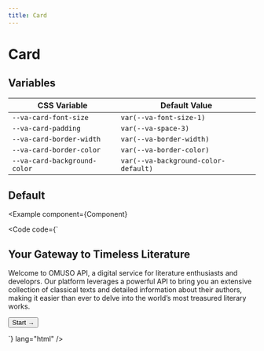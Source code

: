 ```yaml
---
title: Card
---
```



# Card

## Variables

| CSS Variable                 | Default Value                        |
| ---------------------------- | ------------------------------------ |
| `--va-card-font-size`        | `var(--va-font-size-1) `             |
| `--va-card-padding`          | `var(--va-space-3)`                  |
| `--va-card-border-width`     | `var(--va-border-width)`             |
| `--va-card-border-color`     | `var(--va-border-color)`             |
| `--va-card-background-color` | `var(--va-background-color-default)` |

## Default

<Example
  component={Component}
>

<Code
  code={`<div class="va-card w-full">
    <div class="va-card__body">
      <h2 class="va-card__title">Your Gateway to Timeless Literature</h2>
      <p>
        Welcome to OMUSO API, a digital service for literature enthusiasts and
        developrs. Our platform leverages a powerful API to bring you an extensive
        collection of classical texts and detailed information about their
        authors, making it easier than ever to delve into the world’s most
        treasured literary works.
      </p>
    </div>
    <div class="va-card__actions text-right">
      <button class="va-button">Start →</button>
    </div>
  </div>`}
  lang="html"
/>

</Example>
